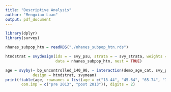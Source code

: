 ```yaml
---
title: "Descriptive Analysis"
author: "Mengxiao Luan"
output: pdf_document
---
```


```r
library(dplyr)
library(survey)
```

```r
nhanes_subpop_htn = readRDS("./nhanes_subpop_htn.rds")

htndstrat = svydesign(ids = ~ svy_psu, strata = ~ svy_strata, weights = ~ svy_weight_com, 
                      data = nhanes_subpop_htn, nest = TRUE)
```

```r
age = svyby(~ bp_uncontrolled_140_90, ~ interaction(demo_age_cat, svy_post2013), 
            design = htndstrat, svymean)
print(ftable(age, rownames = list(age = c("18-44", "45-64", "65-74", "75+")), 
       com.imp = c("pre 2013", "post 2013")), digits = 2)
```

